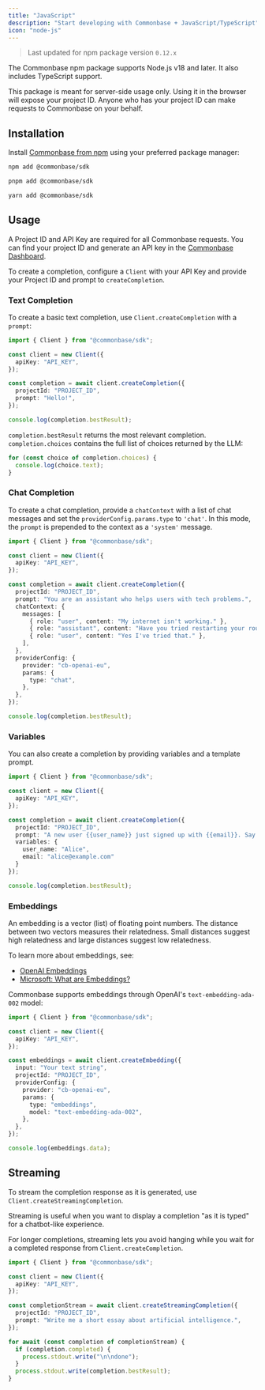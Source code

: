 ```yaml
---
title: "JavaScript"
description: "Start developing with Commonbase + JavaScript/TypeScript"
icon: "node-js"
---
```


> Last updated for npm package version `0.12.x`

The Commonbase npm package supports Node.js v18 and later. It also includes TypeScript support.

<Warning>
  This package is meant for server-side usage only. Using it in the browser will
  expose your project ID. Anyone who has your project ID can make requests to
  Commonbase on your behalf.
</Warning>

## Installation

Install [Commonbase from npm](https://www.npmjs.com/package/@commonbase/sdk) using your
preferred package manager:

<CodeGroup>

```bash npm
npm add @commonbase/sdk
```

```bash pnpm
pnpm add @commonbase/sdk
```

```bash yarn
yarn add @commonbase/sdk
```

</CodeGroup>

## Usage

A Project ID and API Key are required for all Commonbase requests. You can find your project ID
and generate an API key in the [Commonbase Dashboard](https://commonbase.com/).

To create a completion, configure a `Client` with your API Key and provide your Project ID
and prompt to `createCompletion`.

### Text Completion

To create a basic text completion, use `Client.createCompletion` with a `prompt`:

```ts
import { Client } from "@commonbase/sdk";

const client = new Client({
  apiKey: "API_KEY",
});

const completion = await client.createCompletion({
  projectId: "PROJECT_ID",
  prompt: "Hello!",
});

console.log(completion.bestResult);
```

`completion.bestResult` returns the most relevant completion.
`completion.choices` contains the full list of choices returned by the LLM:

```ts
for (const choice of completion.choices) {
  console.log(choice.text);
}
```

### Chat Completion

To create a chat completion, provide a `chatContext` with a list of chat messages and set
the `providerConfig.params.type` to `'chat'`. In this mode, the `prompt` is prepended to the
context as a `'system'` message.

```ts
import { Client } from "@commonbase/sdk";

const client = new Client({
  apiKey: "API_KEY",
});

const completion = await client.createCompletion({
  projectId: "PROJECT_ID",
  prompt: "You are an assistant who helps users with tech problems.",
  chatContext: {
    messages: [
      { role: "user", content: "My internet isn't working." },
      { role: "assistant", content: "Have you tried restarting your router?" },
      { role: "user", content: "Yes I've tried that." },
    ],
  },
  providerConfig: {
    provider: "cb-openai-eu",
    params: {
      type: "chat",
    },
  },
});

console.log(completion.bestResult);
```

### Variables

You can also create a completion by providing variables and a template prompt.

```ts
import { Client } from "@commonbase/sdk";

const client = new Client({
  apiKey: "API_KEY",
});

const completion = await client.createCompletion({
  projectId: "PROJECT_ID",
  prompt: "A new user {{user_name}} just signed up with {{email}}. Say hello!"
  variables: {
    user_name: "Alice",
    email: "alice@example.com"
  }
});

console.log(completion.bestResult);
```

### Embeddings

An embedding is a vector (list) of floating point numbers. The distance between two vectors
measures their relatedness. Small distances suggest high relatedness and large distances
suggest low relatedness.

To learn more about embeddings, see:

- [OpenAI Embeddings](https://platform.openai.com/docs/guides/embeddings/what-are-embeddings)
- [Microsoft: What are Embeddings?](https://learn.microsoft.com/en-us/semantic-kernel/memories/embeddings)

Commonbase supports embeddings through OpenAI's `text-embedding-ada-002` model:

```ts
import { Client } from "@commonbase/sdk";

const client = new Client({
  apiKey: "API_KEY",
});

const embeddings = await client.createEmbedding({
  input: "Your text string",
  projectId: "PROJECT_ID",
  providerConfig: {
    provider: "cb-openai-eu",
    params: {
      type: "embeddings",
      model: "text-embedding-ada-002",
    },
  },
});

console.log(embeddings.data);
```

## Streaming

To stream the completion response as it is generated, use `Client.createStreamingCompletion`.

Streaming is useful when you want to display a completion "as it is typed" for a chatbot-like experience.

For longer completions, streaming lets you avoid hanging while you wait for a completed response
from `Client.createCompletion`.

```ts
import { Client } from "@commonbase/sdk";

const client = new Client({
  apiKey: "API_KEY",
});

const completionStream = await client.createStreamingCompletion({
  projectId: "PROJECT_ID",
  prompt: "Write me a short essay about artificial intelligence.",
});

for await (const completion of completionStream) {
  if (completion.completed) {
    process.stdout.write("\n\ndone");
  }
  process.stdout.write(completion.bestResult);
}
```
